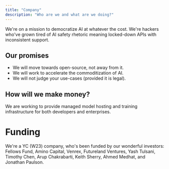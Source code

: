 ```yaml
---
title: "Company"
description: "Who are we and what are we doing?"
---
```


We're on a mission to democratize AI at whatever the cost. We're hackers who've grown tired of AI safety rhetoric meaning locked-down APIs with inconsistent support.

## Our promises
* We will move towards open-source, not away from it.
* We will work to accelerate the commoditization of AI.
* We will not judge your use-cases (provided it is legal).

## How will we make money?

We are working to provide managed model hosting and training infrastructure for both developers and enterprises.

# Funding

We're a YC (W23) company, who's been funded by our wonderful investors: Fellows Fund, Amino Capital, Venrex, Futureland Ventures, 
Yash Tulsani, Timothy Chen, Arup Chakrabarti, Keith Sherry, Ahmed Medhat, and Jonathan Paulson.